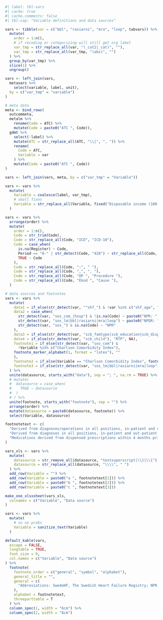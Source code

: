 ```r
#| label: tbl-vars
#| cache: true
#| cache.comments: false
#| tbl-cap: "Variable definitions and data sources"

vars <- tibble(var = c("bbl", "rasiarni", "mra", "loop", tabvars)) %>%
  mutate(
    order = 1:n(),
    # if recoding or categorizing will still get org label
    var_tmp = str_replace_all(var, "(_cat2|_cat)", ""),
    var_tmp = str_replace_all(var_tmp, "(abs)", "")
  ) %>%
  group_by(var_tmp) %>%
  slice(1) %>%
  ungroup()

vars <- left_join(vars,
  metavars %>%
    select(variable, label, unit),
  by = c("var_tmp" = "variable")
)

# meta data
meta <- bind_rows(
  outcommeta,
  metalm %>%
    rename(Code = ATC) %>%
    mutate(Code = paste0("ATC ", Code)),
  gdmt %>%
    select(-label) %>%
    mutate(ATC = str_replace_all(ATC, "\\|", ", ")) %>%
    rename(
      Code = ATC,
      Variable = var
    ) %>%
    mutate(Code = paste0("ATC ", Code))
)

vars <- left_join(vars, meta, by = c("var_tmp" = "Variable"))

vars <- vars %>%
  mutate(
    Variable = coalesce(label, var_tmp),
    # small fixes
    Variable = str_replace_all(Variable, fixed("Disposable income (100 SEK)"), "Income")
  )

vars <- vars %>%
  arrange(order) %>%
  mutate(
    order = 1:n(),
    Code = str_trim(Code),
    Code = str_replace_all(Code, "ICD", "ICD-10"),
    Code = case_when(
      is.na(Register) ~ Code,
      Period == "0-" | str_detect(Code, "428") ~ str_replace_all(Code, "ICD-10", "ICD-9/10"),
      TRUE ~ Code
    ),
    Code = str_replace_all(Code, ":", " "),
    Code = str_replace_all(Code, ",", ", "),
    Code = str_replace_all(Code, "OP ", "Procedure "),
    Code = str_replace_all(Code, "Ekod ", "Cause "),
  )

# data sources and footnotes
vars <- vars %>%
  mutate(
    data1 = if_else(str_detect(var, "^shf_") & !var %in% c("shf_age", "shf_sex"), "SwedeHF", NA),
    data2 = case_when(
      str_detect(var, "sos_com_|hosp") & !is.na(Code) ~ paste0("NPR: ", Code),
      str_detect(var, "sos_lm|bbl|rasiarni|mra|loop") ~ paste0("NPDR: ", Code),
      str_detect(var, "sos_") & is.na(Code) ~ "NPR"
    ),
    data3 = if_else(str_detect(var, "scb_famtype|scb_education|scb_dispincome"), "LISA", NA),
    data4 = if_else(str_detect(var, "scb_child"), "RTP", NA),
    footnote1 = if_else(str_detect(var, "sos_com") &
      !Variable %in% c("Charlson Comorbidity Index"),
    footnote_marker_alphabet(1, format = "latex"), ""
    ),
    footnote2 = if_else(Variable == "Charlson Comorbidity Index", footnote_marker_alphabet(2, format = "latex"), ""),
    footnote3 = if_else(str_detect(var, "sos_lm|bbl|rasiarni|mra|loop"), footnote_marker_alphabet(3, format = "latex"), "")
  ) %>%
  unite(datasource, starts_with("data"), sep = "; ", na.rm = TRUE) %>%
  # mutate(
  #  datasource = case_when(
  #    TRUE ~ datasource
  #  )
  # ) %>%
  unite(footnote, starts_with("footnote"), sep = "") %>%
  arrange(order) %>%
  mutate(datasource = paste0(datasource, footnote)) %>%
  select(Variable, datasource)

footnotetext <- c(
  "Derived from diagnoses/operations in all positions, in-patient and out-patient speciality care within 5 years prior to index (ICD-10)/1987 (ICD-9) unless stated otherwise.",
  "Derived from diagnoses in all positions, in-patient and out-patient speciality care within 10 years prior to index using ICD-9/10 according to Ludvigsson, 2021 (see reference).",
  "Medications derived from dispensed prescriptions within 4 months prior to baseline (non-GDMT) and 4 months prior up until day before baseline and 12 months +/- 2 months after baseline respectively (GDMT)."
)

vars_xls <- vars %>%
  mutate(
    datasource = str_remove_all(datasource, "textsuperscript|\\}|\\{"),
    datasource = str_replace_all(datasource, "\\\\", " ")
  ) %>%
  add_row(Variable = "") %>%
  add_row(Variable = paste0("a ", footnotetext[1])) %>%
  add_row(Variable = paste0("b ", footnotetext[2])) %>%
  add_row(Variable = paste0("c ", footnotetext[3]))

make_one_xlsxsheet(vars_xls,
  colnames = c("Variable", "Data source")
)

vars <- vars %>%
  mutate(
    # so no probs
    Variable = sanitize_text(Variable)
  )

default_kable(vars,
  escape = FALSE,
  longtable = TRUE,
  font_size = 9,
  col.names = c("Variable", "Data source")
) %>%
  footnote(
    footnote_order = c("general", "symbol", "alphabet"),
    general_title = "",
    general = c(
      "Abbreviations: SwedeHF, The Swedish Heart Failure Registry; NPR, The National Patient Register; NPDR, The National Prescribed Drug Register; LISA, Longitudinal integrated database for health insurance and labour market studies; RTP, Register of the Total Population"
    ),
    alphabet = footnotetext,
    threeparttable = T
  ) %>%
  column_spec(1, width = "6cm") %>%
  column_spec(2, width = "8cm")
```
